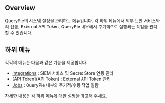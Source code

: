 ## Overview
QueryPie의 시스템 설정을 관리하는 메뉴입니다. 각 하위 메뉴에서 외부 보안 서비스와의 연동, External API Token, QueryPie 내부에서 주기적으로 실행되는 작업을 관리할 수 있습니다.

## 하위 메뉴
각각의 메뉴는 다음과 같은 기능을 제공합니다.

* [Integrations](Integrations) : SIEM 서비스 및 Secret Store 연동 관리
* [API Token](API Token) : External API Token 관리
* [Jobs](Jobs) : QueryPie 내부의 주기적/수동 작업 일람

자세한 내용은 각 하위 메뉴에 대한 설명을 참고해 주세요.
